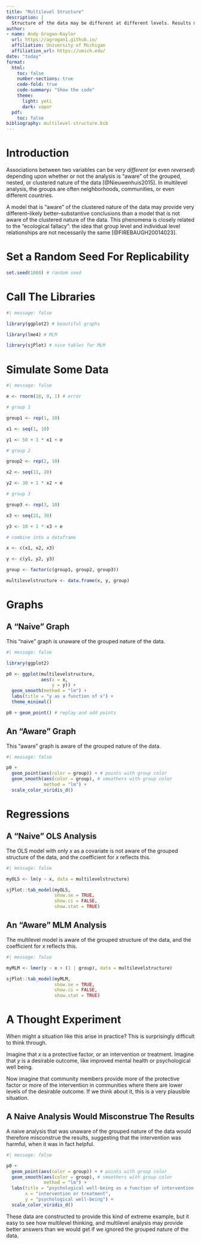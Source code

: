 ```yaml
---
title: "Multilevel Structure"
description: |
  Structure of the data may be different at different levels. Results may differ greatly when we apply multilevel thinking.
author:
- name: Andy Grogan-Kaylor
  url: https://agrogan1.github.io/
  affiliation: University of Michigan
  affiliation_url: https://umich.edu/
date: "today"
format:
  html:
    toc: false
    number-sections: true
    code-fold: true
    code-summary: "Show the code"
    theme:
      light: yeti
      dark: vapor
  pdf:
    toc: false
bibliography: multilevel-structure.bib
---
```


# Introduction

Associations between two variables can be *very different* (or even *reversed*) depending upon whether or not the analysis is "aware" of the grouped, nested, or clustered nature of the data [@Nieuwenhuis2015]. In multilevel analysis, the groups are often neighborhoods, communities, or even different countries.

A model that is "aware" of the clustered nature of the data may provide very different--likely better--substantive conclusions than a model that is not aware of the clustered nature of the data. This phenomena is closely related to the "ecological fallacy": the idea that group level and individual level relationships are not necessarily the same [@FIREBAUGH20014023].

# Set a Random Seed For Replicability

```r

set.seed(1080) # random seed

```

# Call The Libraries

```r
#| message: false

library(ggplot2) # beautiful graphs

library(lme4) # MLM

library(sjPlot) # nice tables for MLM

```

# Simulate Some Data

```r
#| message: false

e <- rnorm(10, 0, 1) # error

# group 1

group1 <- rep(1, 10)

x1 <- seq(1, 10)

y1 <- 50 + 1 * x1 + e

# group 2

group2 <- rep(2, 10)

x2 <- seq(11, 20)

y2 <- 30 + 1 * x2 + e

# group 3

group3 <- rep(3, 10)

x3 <- seq(21, 30)

y3 <- 10 + 1 * x3 + e

# combine into a dataframe

x <- c(x1, x2, x3)

y <- c(y1, y2, y3)

group <- factor(c(group1, group2, group3))

multilevelstructure <- data.frame(x, y, group) 

```

# Graphs

## A "Naive" Graph 

This "naive" graph is unaware of the grouped nature of the data.

```r
#| message: false

library(ggplot2)

p0 <- ggplot(multilevelstructure, 
             aes(x = x,
                 y = y)) +
  geom_smooth(method = "lm") +
  labs(title = "y as a function of x") +
  theme_minimal()

p0 + geom_point() # replay and add points

```

## An "Aware" Graph 

This "aware" graph is aware of the grouped nature of the data.

```r
#| message: false

p0 + 
  geom_point(aes(color = group)) + # points with group color
  geom_smooth(aes(color = group), # smoothers with group color
              method = "lm") + 
  scale_color_viridis_d()

```

# Regressions

## A "Naive" OLS Analysis

The OLS model with only *x* as a covariate is not aware of the grouped structure of the data, and the coefficient for *x* reflects this.

```r
#| message: false

myOLS <- lm(y ~ x, data = multilevelstructure)

sjPlot::tab_model(myOLS,
                  show.se = TRUE,
                  show.ci = FALSE,
                  show.stat = TRUE)

```

## An "Aware" MLM Analysis

The multilevel model is aware of the grouped structure of the data, and the coefficient for *x* reflects this.

```r
#| message: false

myMLM <- lmer(y ~ x + (1 | group), data = multilevelstructure)

sjPlot::tab_model(myMLM,
                  show.se = TRUE,
                  show.ci = FALSE,
                  show.stat = TRUE)

```

# A Thought Experiment

When might a situation like this arise in practice? This is surprisingly difficult to think through. 

Imagine that *x* is a protective factor, or an intervention or treatment. Imagine that *y* is a desirable outcome, like improved mental health or psychological well being.

Now imagine that community members provide more of the protective factor or more of the intervention in communities where there are lower levels of the desirable outcome. If we think about it, this is a very plausible situation. 

::: {.callout-tip}
## A Naive Analysis Would Misconstrue The Results

A naive analysis that was unaware of the grouped nature of the data would therefore misconstrue the results, suggesting that the intervention was harmful, when it was in fact helpful.
:::

```r
#| message: false

p0 + 
  geom_point(aes(color = group)) + # points with group color
  geom_smooth(aes(color = group), # smoothers with group color
              method = "lm") + 
  labs(title = "psychological well-being as a function of intervention or treatment",
       x = "intervention or treatment",
       y = "psychological well-being") +
  scale_color_viridis_d()

```

These data are constructed to provide this kind of extreme example, but it easy to see how multilevel thinking, and multilevel analysis may provide better answers than we would get if we ignored the grouped nature of the data.



